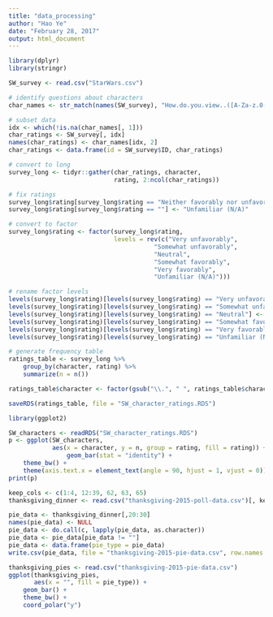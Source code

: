 ```yaml
---
title: "data_processing"
author: "Hao Ye"
date: "February 28, 2017"
output: html_document
---
```


```r
library(dplyr)
library(stringr)

SW_survey <- read.csv("StarWars.csv")

# identify questions about characters
char_names <- str_match(names(SW_survey), "How.do.you.view..([A-Za-z.0-9]+).")

# subset data
idx <- which(!is.na(char_names[, 1]))
char_ratings <- SW_survey[, idx]
names(char_ratings) <- char_names[idx, 2]
char_ratings <- data.frame(id = SW_survey$ID, char_ratings)

# convert to long
survey_long <- tidyr::gather(char_ratings, character, 
                             rating, 2:ncol(char_ratings))

# fix ratings
survey_long$rating[survey_long$rating == "Neither favorably nor unfavorably (neutral)"] <- "Neutral"
survey_long$rating[survey_long$rating == ""] <- "Unfamiliar (N/A)"

# convert to factor
survey_long$rating <- factor(survey_long$rating, 
                             levels = rev(c("Very unfavorably", 
                                        "Somewhat unfavorably", 
                                        "Neutral", 
                                        "Somewhat favorably", 
                                        "Very favorably", 
                                        "Unfamiliar (N/A)")))

# rename factor levels
levels(survey_long$rating)[levels(survey_long$rating) == "Very unfavorably"] <- "1 - Very unfavorably"
levels(survey_long$rating)[levels(survey_long$rating) == "Somewhat unfavorably"] <- "2 - Somewhat unfavorably"
levels(survey_long$rating)[levels(survey_long$rating) == "Neutral"] <- "3 - Neutral"
levels(survey_long$rating)[levels(survey_long$rating) == "Somewhat favorably"] <- "4 - Somewhat favorably"
levels(survey_long$rating)[levels(survey_long$rating) == "Very favorably"] <- "5 - Very favorably"
levels(survey_long$rating)[levels(survey_long$rating) == "Unfamiliar (N/A)"] <- "NA - Unfamiliar"

# generate frequency table
ratings_table <- survey_long %>%
    group_by(character, rating) %>%
    summarize(n = n())

ratings_table$character <- factor(gsub("\\.", " ", ratings_table$character))

saveRDS(ratings_table, file = "SW_character_ratings.RDS")
```

```r
library(ggplot2)

SW_characters <- readRDS("SW_character_ratings.RDS")
p <- ggplot(SW_characters, 
            aes(x = character, y = n, group = rating, fill = rating)) + 
                geom_bar(stat = "identity") + 
    theme_bw() + 
    theme(axis.text.x = element_text(angle = 90, hjust = 1, vjust = 0))
print(p)
```

```r
keep_cols <- c(1:4, 12:39, 62, 63, 65)
thanksgiving_dinner <- read.csv("thanksgiving-2015-poll-data.csv")[, keep_cols]

pie_data <- thanksgiving_dinner[,20:30]
names(pie_data) <- NULL
pie_data <- do.call(c, lapply(pie_data, as.character))
pie_data <- pie_data[pie_data != ""]
pie_data <- data.frame(pie_type = pie_data)
write.csv(pie_data, file = "thanksgiving-2015-pie-data.csv", row.names = FALSE)
```

```r
thanksgiving_pies <- read.csv("thanksgiving-2015-pie-data.csv")
ggplot(thanksgiving_pies, 
       aes(x = "", fill = pie_type)) + 
    geom_bar() + 
    theme_bw() + 
    coord_polar("y")
```

